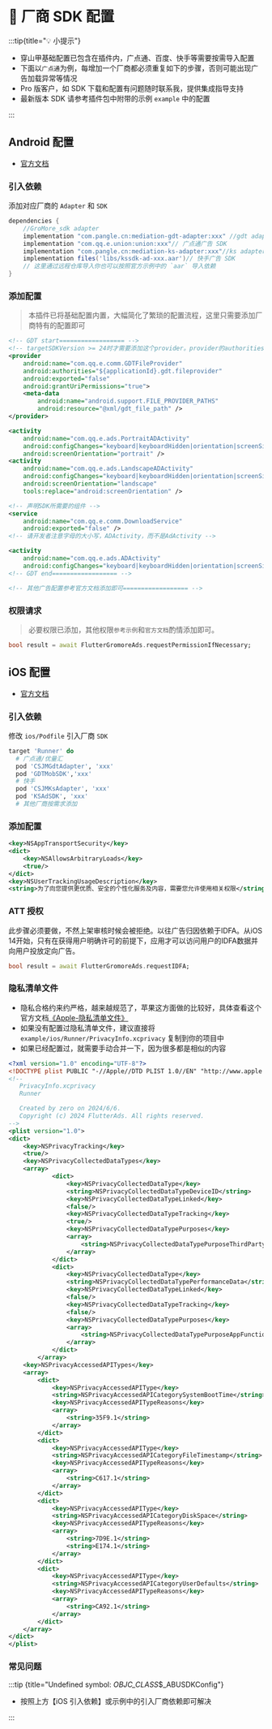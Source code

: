 # 🦺 厂商 SDK 配置

:::tip{title="💡 小提示"}

 - 穿山甲基础配置已包含在插件内，广点通、百度、快手等需要按需导入配置
 - 下面以`广点通`为例，每增加一个厂商都必须重复如下的步骤，否则可能出现广告加载异常等情况
 - Pro 版客户，如 SDK 下载和配置有问题随时联系我，提供集成指导支持
 - 最新版本 SDK 请参考插件包中附带的示例 `example` 中的配置

:::

## Android 配置

- [官方文档](https://www.csjplatform.com/union/media/union/download/detail?id=142&docId=27562&osType=android)

### 引入依赖

添加对应厂商的 `Adapter` 和 `SDK` 

```gradle title="example/android/app/build.gradle"
dependencies {
    //GroMore_sdk adapter
    implementation "com.pangle.cn:mediation-gdt-adapter:xxx" //gdt adapter
    implementation "com.qq.e.union:union:xxx"// 广点通广告 SDK
    implementation "com.pangle.cn:mediation-ks-adapter:xxx"//ks adapter
    implementation files('libs/kssdk-ad-xxx.aar')// 快手广告 SDK
    // 这里通过远程仓库导入你也可以按照官方示例中的 `aar` 导入依赖
}
```

### 添加配置

> 本插件已将基础配置内置，大幅简化了繁琐的配置流程，这里只需要添加厂商特有的配置即可

```xml title="example/android/app/src/main/AndroidManifest.xml"
<!-- GDT start================== -->
<!-- targetSDKVersion >= 24时才需要添加这个provider。provider的authorities属性的值为${applicationId}.fileprovider，请开发者根据自己的${applicationId}来设置这个值，例如本例中applicationId为"com.qq.e.union.demo"。 -->
<provider
    android:name="com.qq.e.comm.GDTFileProvider"
    android:authorities="${applicationId}.gdt.fileprovider"
    android:exported="false"
    android:grantUriPermissions="true">
    <meta-data
        android:name="android.support.FILE_PROVIDER_PATHS"
        android:resource="@xml/gdt_file_path" />
</provider>

<activity
    android:name="com.qq.e.ads.PortraitADActivity"
    android:configChanges="keyboard|keyboardHidden|orientation|screenSize"
    android:screenOrientation="portrait" />
<activity
    android:name="com.qq.e.ads.LandscapeADActivity"
    android:configChanges="keyboard|keyboardHidden|orientation|screenSize"
    android:screenOrientation="landscape"
    tools:replace="android:screenOrientation" />

<!-- 声明SDK所需要的组件 -->
<service
    android:name="com.qq.e.comm.DownloadService"
    android:exported="false" />
<!-- 请开发者注意字母的大小写，ADActivity，而不是AdActivity -->

<activity
    android:name="com.qq.e.ads.ADActivity"
    android:configChanges="keyboard|keyboardHidden|orientation|screenSize" />
<!-- GDT end================== -->

<!-- 其他广告配置参考官方文档添加即可================== -->	
```

### 权限请求

> 必要权限已添加，其他权限`参考示例`和`官方文档`酌情添加即可。

```dart title="example/pages/home_page.dart"
bool result = await FlutterGromoreAds.requestPermissionIfNecessary;
```

## iOS 配置

- [官方文档](https://www.csjplatform.com/union/media/union/download/detail?id=143&docId=27487&osType=ios)

### 引入依赖

修改 `ios/Podfile` 引入厂商 `SDK`

```ruby {3,4} title="example/ios/Podfile"
target 'Runner' do
  # 广点通/优量汇
  pod 'CSJMGdtAdapter', 'xxx'
  pod 'GDTMobSDK','xxx'
  # 快手
  pod 'CSJMKsAdapter', 'xxx'
  pod 'KSAdSDK', 'xxx'
  # 其他厂商按需求添加
```

### 添加配置
```xml title="example/ios/Runner/Info.plist"
<key>NSAppTransportSecurity</key>
<dict>
    <key>NSAllowsArbitraryLoads</key>
    <true/>
</dict>
<key>NSUserTrackingUsageDescription</key>
<string>为了向您提供更优质、安全的个性化服务及内容，需要您允许使用相关权限</string>
```

### ATT 授权
此步骤必须要做，不然上架审核时候会被拒绝。以往广告归因依赖于IDFA。从iOS 14开始，只有在获得用户明确许可的前提下，应用才可以访问用户的IDFA数据并向用户投放定向广告。

```dart title="example/pages/home_page.dart"
bool result = await FlutterGromoreAds.requestIDFA;
```

### 隐私清单文件

- 隐私合格约来约严格，越来越规范了，苹果这方面做的比较好，具体查看这个官方文档[《Apple-隐私清单文件》](https://developer.apple.com/documentation/bundleresources/privacy_manifest_files)
- 如果没有配置过隐私清单文件，建议直接将 `example/ios/Runner/PrivacyInfo.xcprivacy` 复制到你的项目中
- 如果已经配置过，就需要手动合并一下，因为很多都是相似的内容

``` xml title="example/ios/Runner/PrivacyInfo.xcprivacy"
<?xml version="1.0" encoding="UTF-8"?>
<!DOCTYPE plist PUBLIC "-//Apple//DTD PLIST 1.0//EN" "http://www.apple.com/DTDs/PropertyList-1.0.dtd">
<!--
   PrivacyInfo.xcprivacy
   Runner

   Created by zero on 2024/6/6.
   Copyright (c) 2024 FlutterAds. All rights reserved.
-->
<plist version="1.0">
<dict>
	<key>NSPrivacyTracking</key>
	<true/>
	<key>NSPrivacyCollectedDataTypes</key>
    <array>
            <dict>
                <key>NSPrivacyCollectedDataType</key>
                <string>NSPrivacyCollectedDataTypeDeviceID</string>
                <key>NSPrivacyCollectedDataTypeLinked</key>
                <false/>
                <key>NSPrivacyCollectedDataTypeTracking</key>
                <true/>
                <key>NSPrivacyCollectedDataTypePurposes</key>
                <array>
                    <string>NSPrivacyCollectedDataTypePurposeThirdPartyAdvertising</string>
                </array>
            </dict>
            <dict>
                <key>NSPrivacyCollectedDataType</key>
                <string>NSPrivacyCollectedDataTypePerformanceData</string>
                <key>NSPrivacyCollectedDataTypeLinked</key>
                <false/>
                <key>NSPrivacyCollectedDataTypeTracking</key>
                <false/>
                <key>NSPrivacyCollectedDataTypePurposes</key>
                <array>
                    <string>NSPrivacyCollectedDataTypePurposeAppFunctionality</string>
                </array>
            </dict>
        </array>
	<key>NSPrivacyAccessedAPITypes</key>
	<array>
		<dict>
			<key>NSPrivacyAccessedAPIType</key>
			<string>NSPrivacyAccessedAPICategorySystemBootTime</string>
			<key>NSPrivacyAccessedAPITypeReasons</key>
			<array>
				<string>35F9.1</string>
			</array>
		</dict>
		<dict>
			<key>NSPrivacyAccessedAPIType</key>
			<string>NSPrivacyAccessedAPICategoryFileTimestamp</string>
			<key>NSPrivacyAccessedAPITypeReasons</key>
			<array>
				<string>C617.1</string>
			</array>
		</dict>
		<dict>
			<key>NSPrivacyAccessedAPIType</key>
			<string>NSPrivacyAccessedAPICategoryDiskSpace</string>
			<key>NSPrivacyAccessedAPITypeReasons</key>
			<array>
				<string>7D9E.1</string>
				<string>E174.1</string>
			</array>
		</dict>
		<dict>
			<key>NSPrivacyAccessedAPIType</key>
			<string>NSPrivacyAccessedAPICategoryUserDefaults</string>
			<key>NSPrivacyAccessedAPITypeReasons</key>
			<array>
				<string>CA92.1</string>
			</array>
		</dict>
	</array>
</dict>
</plist>

```

### 常见问题

:::tip {title="Undefined symbol: _OBJC_CLASS_$_ABUSDKConfig"}

- 按照上方【iOS 引入依赖】或示例中的引入厂商依赖即可解决

:::